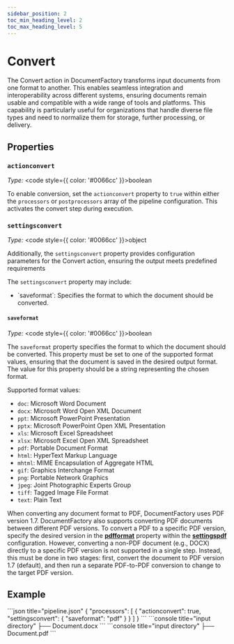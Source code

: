 ```yaml
---
sidebar_position: 2
toc_min_heading_level: 2
toc_max_heading_level: 5
---
```



# Convert

The Convert action in DocumentFactory transforms input documents from one format to another. This enables seamless
integration and interoperability across different systems, ensuring documents remain usable and compatible with a wide
range of tools and platforms.
This capability is particularly useful for organizations that handle diverse file types and need to normalize them for
storage, further processing, or delivery.

## Properties

### `actionconvert`

*Type:* <code style={{ color: '#0066cc' }}>boolean</code>

To enable conversion, set the `actionconvert` property to `true` within either the `processors` or `postprocessors` array
of the pipeline configuration. This activates the convert step during execution.

### `settingsconvert`

*Type:* <code style={{ color: '#0066cc' }}>object</code>

Additionally, the `settingsconvert` property provides configuration parameters for the Convert action,
ensuring the output meets predefined requirements

The `settingsconvert` property may include:

- <Link to="#saveformat">`saveformat`</Link>: Specifies the format to which the document should be converted.

#### `saveformat`

*Type:* <code style={{ color: '#0066cc' }}>boolean</code>

The `saveformat` property specifies the format to which the document should be converted. This property must be set
to one of the supported format values, ensuring that the document is saved in the desired output format.
The value for this property should be a string representing the chosen format.

Supported format values:

- `doc`: Microsoft Word Document
- `docx`: Microsoft Word Open XML Document
- `ppt`: Microsoft PowerPoint Presentation
- `pptx`: Microsoft PowerPoint Open XML Presentation
- `xls`: Microsoft Excel Spreadsheet
- `xlsx`: Microsoft Excel Open XML Spreadsheet
- `pdf`: Portable Document Format
- `html`: HyperText Markup Language
- `mhtml`: MIME Encapsulation of Aggregate HTML
- `gif`: Graphics Interchange Format
- `png`: Portable Network Graphics
- `jpeg`: Joint Photographic Experts Group
- `tiff`: Tagged Image File Format
- `text`: Plain Text

When converting any document format to PDF, DocumentFactory uses PDF version 1.7.
DocumentFactory also supports converting PDF documents between different PDF versions.
To convert a PDF to a specific PDF version, specify the desired version in the [**pdfformat**](./pdfsettings#pdfformat)
property within the [**settingspdf**](./pdfsettings) configuration.
However, converting a non-PDF document (e.g., DOCX) directly to a specific PDF version is not supported in a single step.
Instead, this must be done in two stages: first, convert the document to PDF version 1.7 (default), and then run a separate
PDF-to-PDF conversion to change to the target PDF version.

## Example

<Tabs>
    <TabItem value="json" label="Pipeline" default>
        ```json title="pipeline.json"
        {
            "processors": [
                {
                    "actionconvert": true,
                    "settingsconvert": {
                        "saveformat": "pdf"
                    }
                }
            ]
        }
        ```
    </TabItem>
    <TabItem value="input" label="Input">
        ```console title="input directory"
        ├── Document.docx
        ```
    </TabItem>
    <TabItem value="output" label="Output">
        ```console title="input directory"
        ├── Document.pdf
        ```
    </TabItem>
</Tabs>
